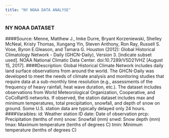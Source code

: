 ```yaml
---
title: "NY NOAA DATA ANALYSE"
---
```


### NY NOAA DATASET
####Source:
Menne, Matthew J., Imke Durre, Bryant Korzeniewski, Shelley McNeal, Kristy Thomas, Xungang Yin, Steven Anthony, Ron Ray, Russell S. Vose, Byron E.Gleason, and Tamara G. Houston (2012): Global Historical Climatology Network - Daily (GHCN-Daily), Version 3. [indicate subset used]. NOAA National Climatic Data Center. doi:10.7289/V5D21VHZ [August 15, 2017].
####Description:
Global Historical Climate Network includes daily land surface observations from around the world. The GHCN-Daily was developed to meet the needs of climate analysis and monitoring studies that require data at a sub-monthly time resolution (e.g., assessments of the frequency of heavy rainfall, heat wave duration, etc.). The dataset includes observations from World Meteorological Organization, Cooperative, and CoCoRaHS networks. If observed, the station dataset includes max and minimum temperatures, total precipitation, snowfall, and depth of snow on ground. Some U.S. station data are typically delayed only 24 hours.
####Varaibles:
 id: Weather station ID
 date: Date of observation
 prcp: Precipitation (tenths of mm)
 snow: Snowfall (mm)
 snwd: Snow depth (mm)
 tmax: Maximum temperature (tenths of degrees C)
 tmin: Minimum temperature (tenths of degrees C)
